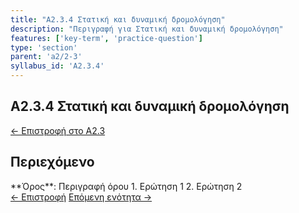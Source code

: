 ```yaml
---
title: "A2.3.4 Στατική και δυναμική δρομολόγηση"
description: "Περιγραφή για Στατική και δυναμική δρομολόγηση"
features: ['key-term', 'practice-question']
type: 'section'
parent: 'a2/2-3'
syllabus_id: 'A2.3.4'
---
```



<article className="prose prose-lg prose-slate max-w-none">

# A2.3.4 Στατική και δυναμική δρομολόγηση

<nav className="mb-6 text-sm">
  <a href="/cs-study-companion/el/a2/2-3" className="text-indigo-600 hover:text-indigo-800">← Επιστροφή στο A2.3</a>
</nav>

## Περιεχόμενο



<KeyTerm lang="el">
**Όρος**: Περιγραφή όρου
</KeyTerm>

<PracticeQuestion lang="el">
1. Ερώτηση 1
2. Ερώτηση 2
</PracticeQuestion>

<nav className="mt-8 flex justify-between">
  <a href="/cs-study-companion/el/a2/2-3/2-3-3" className="text-indigo-600 hover:text-indigo-800">← Επιστροφή</a>
  <a href="/cs-study-companion/el/a2/2-4" className="text-indigo-600 hover:text-indigo-800">Επόμενη ενότητα →</a>
</nav>

</article>
